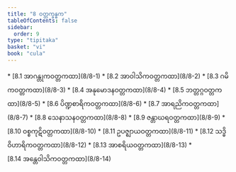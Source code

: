 ```yaml
---
title: "8 ဝတ္တက္ခန္ဓက"
tableOfContents: false
sidebar:
  order: 9
type: "tipitaka"
basket: "vi"
book: "cula"
---
```



<DynamicBreadcrumb />



<TableOfContents book="cula" section="8">
* [8.1 အာဂန္တုကဝတ္တကထာ](8/8-1)
* [8.2 အာဝါသိကဝတ္တကထာ](8/8-2)
* [8.3 ဂမိကဝတ္တကထာ](8/8-3)
* [8.4 အနုမောဒနဝတ္တကထာ](8/8-4)
* [8.5 ဘတ္တဂ္ဂဝတ္တကထာ](8/8-5)
* [8.6 ပိဏ္ဍစာရိကဝတ္တကထာ](8/8-6)
* [8.7 အာရညိကဝတ္တကထာ](8/8-7)
* [8.8 သေနာသနဝတ္တကထာ](8/8-8)
* [8.9 ဇန္တာဃရဝတ္တကထာ](8/8-9)
* [8.10 ဝစ္စကုဋိဝတ္တကထာ](8/8-10)
* [8.11 ဥပဇ္ဈာယဝတ္တကထာ](8/8-11)
* [8.12 သဒ္ဓိဝိဟာရိကဝတ္တကထာ](8/8-12)
* [8.13 အာစရိယဝတ္တကထာ](8/8-13)
* [8.14 အန္တေဝါသိကဝတ္တကထာ](8/8-14)
</TableOfContents>